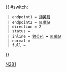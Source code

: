 {{ #switch: {{{format|}}}
  | endpoint1 = [[錦英苑公共運輸交匯處|錦英苑]]
  | endpoint2 = [[紅磡車站公共運輸交匯處|紅磡站]]
  | direction = 2
  | status = {{HK Bus Status|N}}
  | inline = [[錦英苑公共運輸交匯處|錦英苑]] ↔ [[紅磡車站公共運輸交匯處|紅磡站]]
  | normal =
  | full =
}}<noinclude>[[Category:九龍巴士路線模板|N281]]</noinclude>